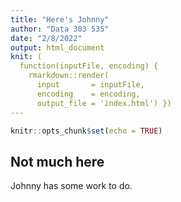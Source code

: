 ```yaml
---
title: "Here's Johnny"
author: "Data 303 535"
date: "2/8/2022"
output: html_document
knit: (
  function(inputFile, encoding) { 
    rmarkdown::render( 
      input       = inputFile, 
      encoding    = encoding, 
      output_file = 'index.html') })
---
```


```r
knitr::opts_chunk$set(echo = TRUE)
```

## Not much here 

Johnny has some work to do.
